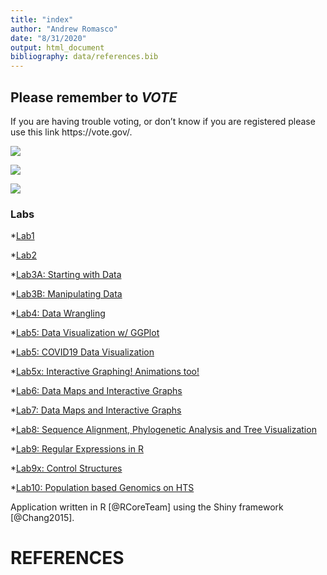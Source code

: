 ```yaml
---
title: "index"
author: "Andrew Romasco"
date: "8/31/2020"
output: html_document
bibliography: data/references.bib
---
```



## Please remember to *VOTE*

If you are having trouble voting, or don't know if you are registered please use this link https://vote.gov/.

![](images/Friends at Beach.jpg){width=250px,height=100px}


![](images/20190426_123701.jpg){width=250px,height=250px}


![](images/IMG_2383.jpg){width=50px,height=50px}

### Labs
*[Lab1](Lab1/lab1_AVVR.html)

*[Lab2](Lab2/lab2_AVVR.html)

*[Lab3A: Starting with Data](Lab3/lab3A_AVVR-Starting-with-Data.html)

*[Lab3B: Manipulating Data](Lab3/lab3B_AVRR-Manipulating-the-Data.html)

*[Lab4: Data Wrangling](Lab4/lab4_AVVR_Data_Wrangling.html)

*[Lab5: Data Visualization w/ GGPlot](Lab5/lab5_AVVR_Data_Visualization_with_GGPlot.html)

*[Lab5: COVID19 Data Visualization](Lab5/lab5_AVVR_COVID_Visualization.html)

*[Lab5x: Interactive Graphing! Animations too!](Lab5/lab5_AVRR_Interactive_Graphing.html)

*[Lab6: Data Maps and Interactive Graphs](Lab6/lab6_AVVR_COVID19_Data_Maps_Interactive_Graphs_and_Animations.html)

*[Lab7: Data Maps and Interactive Graphs](Lab7/Lab7: RNA-Seq workflow: gene-level exploratory analysis and differential expression.html)

*[Lab8: Sequence Alignment, Phylogenetic Analysis and Tree Visualization](Lab8/Lab-8_-Sequence-Alignment,-Phylogenetic-Analysis-and-Tree-Visualization.html)

*[Lab9: Regular Expressions in R](Lab9/Lab9-Programming-in-R---Regular-Expressions.html)

*[Lab9x: Control Structures](Lab9/Lab9x-Control-Structures.html)

*[Lab10: Population based Genomics on HTS](Lab10/lab10-Population-based-genomics-on-High-Thoroughput-Sequencing.html)

Application written in R [@RCoreTeam] using the Shiny framework [@Chang2015].

# REFERENCES
